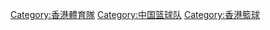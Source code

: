 {{Catnav|頁面分類|...|中国体育|香港體育|香港籃球}}

[[Category:香港體育隊|Category:香港體育隊]]
[[Category:中国篮球队|Category:中国篮球队]]
[[Category:香港籃球|Category:香港籃球]]